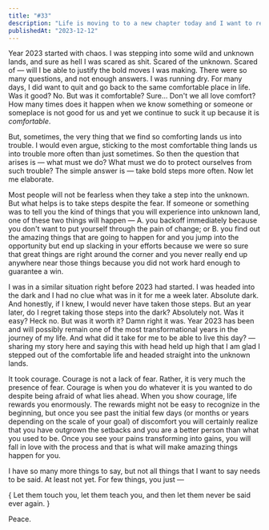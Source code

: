 ```yaml
---
title: "#33"
description: "Life is moving to to a new chapter today and I want to reflect on the last chapter before I close it."
publishedAt: "2023-12-12"
---
```



Year 2023 started with chaos. I was stepping into some wild and unknown lands, and sure as hell I was scared as shit. Scared of the unknown. Scared of — will I be able to justify the bold moves I was making. There were so many questions, and not enough answers. I was running dry. For many days, I did want to quit and go back to the same comfortable place in life. Was it good? No. But was it comfortable? Sure... Don't we all love comfort? How many times does it happen when we know something or someone or someplace is not good for us and yet we continue to suck it up because it is _comfortable_.

But, sometimes, the very thing that we find so comforting lands us into trouble. I would even argue, sticking to the most comfortable thing lands us into trouble more often than just sometimes. So then the question that arises is — what must we do? What must we do to protect ourselves from such trouble? The simple answer is — take bold steps more often. Now let me elaborate.

Most people will not be fearless when they take a step into the unknown. But what helps is to take steps despite the fear. If someone or something was to tell you the kind of things that you will experience into unknown land, one of these two things will happen — A. you backoff immediately because you don't want to put yourself through the pain of change; or B. you find out the amazing things that are going to happen for and you jump into the opportunity but end up slacking in your efforts because we were so sure that great things are right around the corner and you never really end up anywhere near those things because you did not work hard enough to guarantee a win.

I was in a similar situation right before 2023 had started. I was headed into the dark and I had no clue what was in it for me a week later. Absolute dark. And honestly, if I knew, I would never have taken those steps. But an year later, do I regret taking those steps into the dark? Absolutely not. Was it easy? Heck no. But was it worth it? Damn right it was. Year 2023 has been and will possibly remain one of the most transformational years in the journey of my life. And what did it take for me to be able to live this day? — sharing my story here and saying this with head held up high that I am glad I stepped out of the comfortable life and headed straight into the unknown lands.

It took courage. Courage is not a lack of fear. Rather, it is very much the presence of fear. Courage is when you do whatever it is you wanted to do despite being afraid of what lies ahead. When you show courage, life rewards you enormously. The rewards might not be easy to recognize in the beginning, but once you see past the initial few days (or months or years depending on the scale of your goal) of discomfort you will certainly realize that you have outgrown the setbacks and you are a better person than what you used to be. Once you see your pains transforming into gains, you will fall in love with the process and that is what will make amazing things happen for you.

I have so many more things to say, but not all things that I want to say needs to be said. At least not yet. For few things, you just —

<Text as="p" size="4" mt="6" mb="6">
  {
    <Quote>
      Let them touch you, let them teach you, and then let them never be said
      ever again.
    </Quote>
  }
</Text>

Peace.
